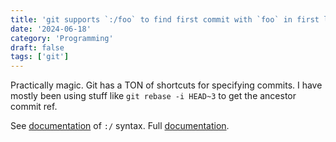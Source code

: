```yaml
---
title: 'git supports `:/foo` to find first commit with `foo` in first line'
date: '2024-06-18'
category: 'Programming'
draft: false
tags: ['git']
---
```


Practically magic. Git has a TON of shortcuts for specifying commits. I have mostly been using stuff like `git rebase -i HEAD~3` to get the ancestor commit ref.

See [documentation](https://git-scm.com/docs/gitrevisions#Documentation/gitrevisions.txt-emlttextgtemegemfixnastybugem) of `:/` syntax.
Full [documentation](https://git-scm.com/docs/gitrevisions).
